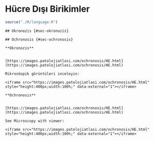 # Hücre Dışı Birikimler {#sec-hucre-disi-birikimler} 

```r
source("./R/language.R")
```

```asis
## Okronozis {#sec-okronozis} 
```

```asis
## Ochronosis {#sec-ochronosis} 
```

```asis

**Okronozis**


[https://images.patolojiatlasi.com/ochronosis/HE.html](https://images.patolojiatlasi.com/ochronosis/HE.html)

Mikroskopik görüntüleri inceleyin:

<iframe src="https://images.patolojiatlasi.com/ochronosis/HE.html" style="height:400px;width:100%;" data-external="1"></iframe>

```

```asis

**Ochronosis**


[https://images.patolojiatlasi.com/ochronosis/HE.html](https://images.patolojiatlasi.com/ochronosis/HE.html)

See Microscopy with viewer: 

<iframe src="https://images.patolojiatlasi.com/ochronosis/HE.html" style="height:400px;width:100%;" data-external="1"></iframe>

```

